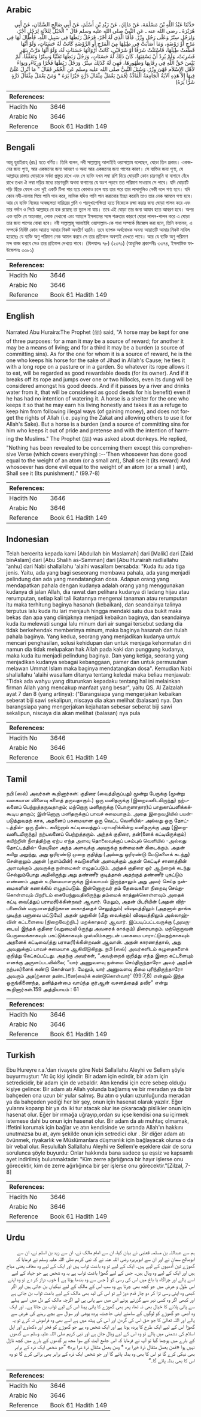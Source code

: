 ## Arabic


<div dir="rtl" lang="ar" style={{fontSize:'larger',backgroundColor:'#f8f9fa',padding:20}}>
حَدَّثَنَا عَبْدُ اللَّهِ بْنُ مَسْلَمَةَ، عَنْ مَالِكٍ، عَنْ زَيْدِ بْنِ أَسْلَمَ، عَنْ أَبِي صَالِحٍ السَّمَّانِ، عَنْ أَبِي هُرَيْرَةَ ـ رضى الله عنه ـ عَنِ النَّبِيِّ صلى الله عليه وسلم قَالَ ‏"‏ الْخَيْلُ لِثَلاَثَةٍ لِرَجُلٍ أَجْرٌ، وَلِرَجُلٍ سِتْرٌ وَعَلَى رَجُلٍ وِزْرٌ‏.‏ فَأَمَّا الَّذِي لَهُ أَجْرٌ، فَرَجُلٌ رَبَطَهَا فِي سَبِيلِ اللَّهِ، فَأَطَالَ لَهَا فِي مَرْجٍ أَوْ رَوْضَةٍ، وَمَا أَصَابَتْ فِي طِيَلِهَا مِنَ الْمَرْجِ أَوِ الرَّوْضَةِ كَانَتْ لَهُ حَسَنَاتٍ، وَلَوْ أَنَّهَا قَطَعَتْ طِيَلَهَا، فَاسْتَنَّتْ شَرَفًا أَوْ شَرَفَيْنِ، كَانَتْ أَرْوَاثُهَا حَسَنَاتٍ لَهُ، وَلَوْ أَنَّهَا مَرَّتْ بِنَهْرٍ فَشَرِبَتْ، وَلَمْ يُرِدْ أَنْ يَسْقِيَهَا، كَانَ ذَلِكَ لَهُ حَسَنَاتٍ، وَرَجُلٌ رَبَطَهَا تَغَنِّيًا وَسِتْرًا وَتَعَفُّفًا، لَمْ يَنْسَ حَقَّ اللَّهِ فِي رِقَابِهَا وَظُهُورِهَا، فَهِيَ لَهُ كَذَلِكَ سِتْرٌ‏.‏ وَرَجُلٌ رَبَطَهَا فَخْرًا وَرِيَاءً، وَنِوَاءً لأَهْلِ الإِسْلاَمِ فَهْىَ وِزْرٌ‏.‏ وَسُئِلَ النَّبِيُّ صلى الله عليه وسلم عَنِ الْحُمُرِ فَقَالَ ‏"‏ مَا أُنْزِلَ عَلَىَّ فِيهَا إِلاَّ هَذِهِ الآيَةُ الْجَامِعَةُ الْفَاذَّةُ ‏(‏فَمَنْ يَعْمَلْ مِثْقَالَ ذَرَّةٍ خَيْرًا يَرَهُ * وَمَنْ يَعْمَلْ مِثْقَالَ ذَرَّةٍ شَرًّا يَرَهُ‏)‏
</div>
<div style={{backgroundColor:'#f8f9fa',padding:20, marginBottom: 10}}><table> <thead> <tr> <th>References:</th> <th></th> </tr> </thead> <tbody><tr><td>Hadith No</td><td>3646</td></tr><tr><td>Arabic No</td><td>3646</td></tr><tr><td>Reference</td><td>Book 61 Hadith 149</td></tr></tbody></table></div>

## Bengali


<div dir="ltr" lang="bn" style={{fontSize:'larger',backgroundColor:'#f8f9fa',padding:20}}>
আবূ হুরাইরাহ্ (রাঃ) হতে বর্ণিত। তিনি বলেন, নবী সাল্লাল্লাহু আলাইহি ওয়াসাল্লাম বলেছেন, ঘোড়া তিন প্রকার। একজনের জন্য পুণ্য, আর একজনের জন্য আবরণ ও অন্য আর একজনের জন্য পাপের কারণ। সে ব্যক্তির জন্য পুণ্য, যে আল্লাহর রাস্তায় ঘোড়াকে সর্বদা প্রস্তুত রাখে এবং সে ব্যক্তি যখন লম্বা রশি দিয়ে ঘোড়াটি কোন চারণভূমি বা বাগানে বেঁধে রাখে তখন ঐ লম্বা দড়ির মধ্যে চারণভূমি অথবা বাগানের যে অংশ পড়বে তত পরিমাণ সাওয়াব সে পাবে। যদি ঘোড়াটি দড়ি ছিঁড়ে ফেলে এবং দুই একটি টিলা পার হয়ে কোথাও চলে যায় তার পরে তার লাদাগুলিও নেকী বলে গণ্য হবে। যদি কোন নদী-নালায় গিয়ে পানি পান করে, মালিক যদিও পানি পান করানোর ইচ্ছা করেনি তাও তার নেক আমলে গণ্য হবে। আর যে ব্যক্তি নিজের অস্বচ্ছলতা দারিদ্রের গ্লানি ও পরমুখাপেক্ষিতা হতে নিজেকে রক্ষা করার জন্য ঘোড়া পালন করে এবং তার গর্দান ও পিঠে আল্লাহর যে হক রয়েছে তা ভুলে না যায়। তবে এই ঘোড়া তার জন্য আযাব হতে আবরণ হবে। অপর এক ব্যক্তি যে অহংকার, লোক দেখানো এবং আহলে ইসলামের সঙ্গে শত্রুতার কারণে ঘোড়া লালন-পালন করে এ ঘোড়া তার জন্য পাপের বোঝা হবে। নবী সাল্লাল্লাহু আলাইহি ওয়াসাল্লাম-কে গাধা সম্পর্কে জিজ্ঞেস করা হলে, তিনি বললেন, এ সম্পর্কে নির্দিষ্ট কোন আয়াত আমার নিকট অবতীর্ণ হয়নি। তবে ব্যাপক অর্থবোধক অনন্য আয়াতটি আমার নিকট নাযিল হয়েছেঃ যে ব্যক্তি অণু পরিমাণ নেক আমল করবে সে তার প্রতিফল অবশ্যই দেখতে পাবে। আর যে ব্যক্তি অণু পরিমাণ মন্দ কাজ করবে সেও তার প্রতিফল দেখতে পাবে। (যিলযালঃ ৭৮) (২৩৭১) (আধুনিক প্রকাশনীঃ ৩৩৭৪, ইসলামিক ফাউন্ডেশনঃ ৩৩৮১)
</div>
<div style={{backgroundColor:'#f8f9fa',padding:20, marginBottom: 10}}><table> <thead> <tr> <th>References:</th> <th></th> </tr> </thead> <tbody><tr><td>Hadith No</td><td>3646</td></tr><tr><td>Arabic No</td><td>3646</td></tr><tr><td>Reference</td><td>Book 61 Hadith 149</td></tr></tbody></table></div>

## English


<div dir="ltr" lang="en" style={{fontSize:'larger',backgroundColor:'#f8f9fa',padding:20}}>
Narrated Abu Huraira:The Prophet (ﷺ) said, "A horse may be kept for one of three purposes: for a man it may be a source of reward; for another it may be a means of living; and for a third it may be a burden (a source of committing sins). As for the one for whom it is a source of reward, he is the one who keeps his horse for the sake of Jihad in Allah's Cause; he ties it with a long rope on a pasture or in a garden. So whatever its rope allows it to eat, will be regarded as good rewardable deeds (for its owner). And if it breaks off its rope and jumps over one or two hillocks, even its dung will be considered amongst his good deeds. And if it passes by a river and drinks water from it, that will be considered as good deeds for his benefit) even if he has had no intention of watering it. A horse is a shelter for the one who keeps it so that he may earn his living honestly and takes it as a refuge to keep him from following illegal ways (of gaining money), and does not forget the rights of Allah (i.e. paying the Zakat and allowing others to use it for Allah's Sake). But a horse is a burden (and a source of committing sins for him who keeps it out of pride and pretense and with the intention of harming the Muslims." The Prophet (ﷺ) was asked about donkeys. He replied, "Nothing has been revealed to be concerning them except this comprehensive Verse (which covers everything) :--'Then whosoever has done good equal to the weight of an atom (or a small ant), Shall see it (its reward) And whosoever has done evil equal to the weight of an atom (or a small ) ant), Shall see it (Its punishment)." (99.7-8)
</div>
<div style={{backgroundColor:'#f8f9fa',padding:20, marginBottom: 10}}><table> <thead> <tr> <th>References:</th> <th></th> </tr> </thead> <tbody><tr><td>Hadith No</td><td>3646</td></tr><tr><td>Arabic No</td><td>3646</td></tr><tr><td>Reference</td><td>Book 61 Hadith 149</td></tr></tbody></table></div>

## Indonesian


<div dir="ltr" lang="id" style={{fontSize:'larger',backgroundColor:'#f8f9fa',padding:20}}>
Telah bercerita kepada kami [Abdullah bin Maslamah] dari [Malik] dari [Zaid binAslam] dari [Abu Shalih as-Samman] dari [Abu Hurairah radliallahu 'anhu] dari Nabi shallallahu 'alaihi wasallam bersabda: "Kuda itu ada tiga jenis. Yaitu, ada yang bagi seseorang membawa pahala, ada yang menjadi pelindung dan ada yang mendatangkan dosa. Adapun orang yang mendapatkan pahala dengan kudanya adalah orang yang menggunakan kudanya di jalan Allah, dia rawat dan pelihara kudanya di ladang hijau atau rerumputan, setiap kali tali ikatannya mengenai tanaman atau rerumputan itu maka terhitung baginya hasanah (kebaikan), dan seandainya talinya terputus lalu kuda itu lari menjauh hingga mendaki satu dua bukit maka bekas dan apa yang diinjaknya menjadi kebaikan baginya, dan seandainya kuda itu melewati sungai lalu minum dari air sungai tersebut sedang dia tidak berkehendak memberinya minum, maka baginya hasanah dan itulah pahala baginya. Yang kedua, seorang yang menjadikan kudanya untuk mencari penghasilan, solusi kehidupan dan untuk menjaga kehormatan diri namun dia tidak melupakan hak Allah pada kaki dan punggung kudanya, maka kuda itu menjadi pelindung baginya. Dan yang ketiga, seorang yang menjadikan kudanya sebagai kebanggaan, pamer dan untuk permusuhan melawan Ummat Islam maka baginya mendatangkan dosa". Kemudian Nabi shallallahu 'alaihi wasallam ditanya tentang keledai maka beliau menjawab: "Tidak ada wahyu yang diturunkan kepadaku tentang hal ini melainkan firman Allah yang mencakup manfaat yang besar", yaitu QS. Al Zalzalah ayat 7 dan 8 (yang artinya): ("Barangsiapa yang mengerjakan kebaikan seberat biji sawi sekalipun, niscaya dia akan melihat (balasan) nya. Dan barangsiapa yang mengerjakan kejahatan sebesar seberat biji sawi sekalipun, niscaya dia akan melihat (balasan) nya pula
</div>
<div style={{backgroundColor:'#f8f9fa',padding:20, marginBottom: 10}}><table> <thead> <tr> <th>References:</th> <th></th> </tr> </thead> <tbody><tr><td>Hadith No</td><td>3646</td></tr><tr><td>Arabic No</td><td>3646</td></tr><tr><td>Reference</td><td>Book 61 Hadith 149</td></tr></tbody></table></div>

## Tamil


<div dir="ltr" lang="ta" style={{fontSize:'larger',backgroundColor:'#f8f9fa',padding:20}}>
நபி (ஸல்) அவர்கள் கூறினார்கள்: குதிரை (வைத்திருப்பது) மூன்று பேருக்கு (மூன்று வகையான விளைவு களைத் தருவதாகும்.) ஒரு மனிதருக்கு (இறைவனிடமிருந்து) நற்பலனைப் பெற்றுத்தருவதாகும்; மற்றொரு மனிதருக்கு (பொருளாதார)ப் பாதுகாப்பளிக்கக்கூடிய தாகும்; இன்னொரு மனிதருக்குப் பாவச் சுமையாகும். அதை இறைவழியில் பயன்படுத்துவதற் காக, அதனைப் பசுமையான ஒரு வெட்ட வெளியில்- அல்லது ஒரு தோட்டத்தில்- ஒரு நீண்ட கயிற்றால் கட்டிவைத்துப் பராமரிக்கின்ற மனிதருக்கு அது (இறைவனிடமிருந்து) நற்பலனைப் பெற்றுத்தரும். அந்தக் குதிரை, தன்(னைக் கட்டியிருக்கும்) கயிற்றின் நீளத்திற்கு ஏற்ப எந்த அளவு தொலைவுக்குப் பசும்புல் வெளியில் -அல்லது தோட்டத்தில்- மேயுமோ அந்த அளவுக்கு அவருக்கு நன்மைகள் கிடைக்கும். அதன் கயிறு அறுந்து, அது ஓரிரண்டு முறை குதித்து (அல்லது ஓரிரண்டு மேடுகளைக் கடந்து) சென்றாலும் அதன் (குளம்பின்) சுவடுகளின் அளவுக்கும் அதன் கெட்டிச் சாணத்தின் அளவுக்கும் அவருக்கு நன்மைகள் எழுதப்படும். அந்தக் குதிரை ஓர் ஆற்றைக் கடந்து செல்லும்போது அதிலிருந்து அது தண்ணீர் குடித்தால் அதற்குத் தண்ணீர் புகட்டும் எண்ணம் அதன் உரிமையாளருக்கு இல்லாமல் இருந்தாலும் அது அவர் செய்த நன்மைகளின் கணக்கில் எழுதப்படும். இன்னொருவர் தம் தேவைகளை நிறைவு செய்துகொள்ளவும் பிறரிடம் கையேந்துவதிலிருந்து தம்மைக் காத்துக்கொள்ளவும் அதைக் கட்டி வை(த்துப் பராமரி)க்கின்றவர் ஆவார். மேலும், அதன் பிடரியின் (அதன் விற்பனையின் வருமானத்திற்கான ஸகாத்தைச் செலுத்தும்) விஷயத்திலும் (அதனால் தாங்க முடிந்த பளுவை மட்டுமே) அதன் முதுகின் (மீது வைக்கும்) விஷயத்திலும் அல்லாஹ்வின் கட்டளையை (நிறைவேற்றிட) மறக்காதவர் ஆவார். இப்படிப்பட்டவருக்கு (அவருடைய) இந்தக் குதிரை (வறுமையி óருந்து அவரைக் காக்கும்) திரையாகும். மற்றொருவன் பெருமைக்காகவும் பகட்டுக்காகவும் முஸ்லிம்களுடன் பகைமை பாராட்டுவதற்காகவும் அதனைக் கட்டிவை(த்து பராமரி)க்கின்றவன் ஆவான். அதன் காரணத்தால், அது அவனுக்குப் பாவச் சுமையாக ஆகிவிடுகிறது. நபி (ஸல்) அவர்களிடம் கழுதைகளைக் குறித்து கேட்கப்பட்டது. அதற்கு அவர்கள், “அவற்றைக் குறித்து எந்த இறை கட்டளையும் எனக்கு அருளப்படவில்லை; “யார் அணுவளவு நன்மை செய்திருந்தாரோ அவர் அத(ன் நற்பல)னைக் கண்டு கொள்வார். மேலும், யார் அணுவளவு தீமை புரிந்திருந்தாரோ அவரும் அத(ற்கான தண்ட)னை(யை)க் கண்டுகொள்வார்' (99:7,8) என்னும் இந்த ஒருங்கிணைந்த, தனித்தன்மை வாய்ந்த குர்ஆன் வசனத்தைத் தவிர” என்று கூறினார்கள்.159 அத்தியாயம் : 61
</div>
<div style={{backgroundColor:'#f8f9fa',padding:20, marginBottom: 10}}><table> <thead> <tr> <th>References:</th> <th></th> </tr> </thead> <tbody><tr><td>Hadith No</td><td>3646</td></tr><tr><td>Arabic No</td><td>3646</td></tr><tr><td>Reference</td><td>Book 61 Hadith 149</td></tr></tbody></table></div>

## Turkish


<div dir="ltr" lang="tr" style={{fontSize:'larger',backgroundColor:'#f8f9fa',padding:20}}>
Ebu Hureyre r.a.'dan rivayete göre Nebi Sallallahu Aleyhi ve Sellem şöyle buyurmuştur: "At üç kişi içindir: Bir adam için ecirdir, bir adam için setredicidir, bir adam için de vebaldir. Atın kendisi için ecre sebep olduğu kişiye gelince: Bir adam atı Allah yolunda bağlamış ve bir meradan ya da bir bahçeden ona uzun bir yular salmış. Bu atın o yuları uzunluğunda meradan ya da bahçeden yediği her bir şey, onun için hasenat olarak yazılır. Eğer yularını koparıp bir ya da iki tur atacak olur ise çıkaracağı pislikler onun için hasenat olur. Eğer bir ırmağa uğrayıp,ordan su içse kendisi ona su içirmek istemese dahi bu onun için hasenat olur. Bir adam da atı muhtaç olmamak, iffetini korumak için bağlar ve atın kendisinde ve sırtında Allah'ın hakkını unutmazsa bu at, aynı şekilde onun için setredici olur . Bir diğer adam atı övünmek, riyakarIık ve Müslümanlara düşmanlık için bağlayacak olursa o da bir vebal olur. Resulullah Sallallahu Aleyhi ve Sellem'e eşeklere dair de soru sorulunca şöyle buyurdu: Onlar hakkında bana sadece şu eşsiz ve kapsamlı ayet indirilmiş bulunmaktadır: "Kim zerre ağırlığınca bir hayır işlerse onu görecektir, kim de zerre ağırlığınca bir şer işlerse onu görecektir."[Zilzal, 7-8]
</div>
<div style={{backgroundColor:'#f8f9fa',padding:20, marginBottom: 10}}><table> <thead> <tr> <th>References:</th> <th></th> </tr> </thead> <tbody><tr><td>Hadith No</td><td>3646</td></tr><tr><td>Arabic No</td><td>3646</td></tr><tr><td>Reference</td><td>Book 61 Hadith 149</td></tr></tbody></table></div>

## Urdu


<div dir="rtl" lang="ur" style={{fontSize:'larger',backgroundColor:'#f8f9fa',padding:20}}>
ہم سے عبداللہ بن مسلمہ قعنبی نے بیان کیا، ان سے امام مالک نے، ان سے زید بن اسلم نے، ان سے ابوصالح سمان نے اور ان سے ابوہریرہ رضی اللہ عنہ نے کہ نبی کریم صلی اللہ علیہ وسلم نے فرمایا کہ گھوڑے تین آدمیوں کے لیے ہیں۔ ایک کے لیے تو وہ باعث ثواب ہیں اور ایک کے لیے وہ معاف یعنی مباح ہیں اور ایک کے لیے وہ وبال ہیں۔ جس کے لیے گھوڑا باعث ثواب ہے یہ وہ شخص ہے جو جہاد کے لیے اسے پالے اور چراگاہ یا باغ میں اس کی رسی کو ( جس سے وہ بندھا ہوتا ہے ) خوب دراز کر دے تو وہ اپنے اس طول و عرض میں جو کچھ بھی چرتا ہے وہ سب اس کے مالک کے لیے نیکیاں بن جاتی ہیں اور اگر کبھی وہ اپنی رسی تڑا کر دو چار قدم دوڑ لے تو اس کی لید بھی مالک کے لیے باعث ثواب بن جاتی ہے اور کبھی اگر وہ کسی نہر سے گزرتے ہوئے اس میں سے پانی پی لے اگرچہ مالک کے دل میں اسے پہلے سے پانی پلانے کا خیال بھی نہ تھا، پھر بھی گھوڑے کا پانی پینا اس کے لیے ثواب بن جاتا ہے۔ اور ایک وہ آدمی جو گھوڑے کو لوگوں کے سامنے اپنی حاجت، پردہ پوشی اور سوال سے بچے رہنے کی غرض سے پالے اور اللہ تعالیٰ کا جو حق اس کی گردن اور اس کی پیٹھ میں ہے اسے بھی وہ فراموش نہ کرے تو یہ گھوڑا اس کے لیے ایک طرح کا پردہ ہوتا ہے اور ایک شخص وہ ہے جو گھوڑے کو فخر اور دکھاوے اور اہل اسلام کی دشمنی میں پالے تو وہ اس کے لیے وبال جان ہے اور نبی کریم صلی اللہ علیہ وسلم سے گدھوں کے بارے میں پوچھا گیا تو آپ نے فرمایا کہ اس جامع آیت کے سوا مجھ پر گدھوں کے بارے میں کچھ نازل نہیں ہوا «فمن يعمل مثقال ذرة خيرا يره * ومن يعمل مثقال ذرة شرا يره‏» ”جو شخص ایک ذرہ کے برابر بھی نیکی کرے گا تو اس کا بھی وہ بدلہ پائے گا اور جو شخص ایک ذرہ کے برابر بھی برائی کرے گا تو وہ اس کا بھی بدلہ پائے گا۔“
</div>
<div style={{backgroundColor:'#f8f9fa',padding:20, marginBottom: 10}}><table> <thead> <tr> <th>References:</th> <th></th> </tr> </thead> <tbody><tr><td>Hadith No</td><td>3646</td></tr><tr><td>Arabic No</td><td>3646</td></tr><tr><td>Reference</td><td>Book 61 Hadith 149</td></tr></tbody></table></div>